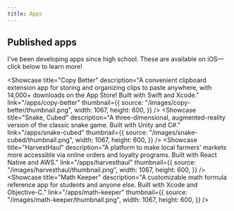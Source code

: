 ```yaml
---
title: Apps
---
```



## Published apps

I've been developing apps since high school. These are available on iOS&mdash;click below to learn more!

<Showcase
  title="Copy Better"
  description="A convenient clipboard extension app for storing and organizing clips to paste anywhere, with 14,000+ downloads on the App Store! Built with Swift and Xcode."
  link="/apps/copy-better"
  thumbnail={{
    source: "/images/copy-better/thumbnail.png",
    width: 1067,
    height: 600,
  }}
/>
<Showcase
  title="Snake, Cubed"
  description="A three-dimensional, augmented-reality version of the classic snake game. Built with Unity and C#."
  link="/apps/snake-cubed"
  thumbnail={{
    source: "/images/snake-cubed/thumbnail.png",
    width: 1067,
    height: 600,
  }}
/>
<Showcase
  title="HarvestHaul"
  description="A platform to make local farmers' markets more accessible via online orders and loyalty programs. Built with React Native and AWS."
  link="/apps/harvesthaul"
  thumbnail={{
    source: "/images/harvesthaul/thumbnail.png",
    width: 1067,
    height: 600,
  }}
/>
<Showcase
  title="Math Keeper"
  description="A customizable math formula reference app for students and anyone else. Built with Xcode and Objective-C."
  link="/apps/math-keeper"
  thumbnail={{
    source: "/images/math-keeper/thumbnail.png",
    width: 1067,
    height: 600,
  }}
/>

